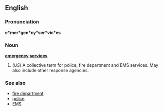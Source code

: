==English==
===Pronunciation===
'''e*mer*gen*cy*ser*vic*es'''
=== Noun ===
'''[[emergency]] [[services]]'''
#(''US'') A collective term for police, fire department and EMS services. May also include other response agencies.

===See also===
*[[fire department]]
*[[police]]
*[[EMS]]